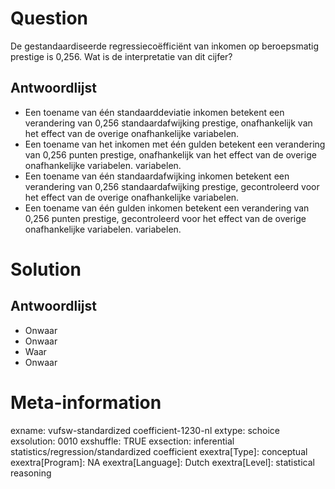 Question
========
De gestandaardiseerde regressiecoëfficiënt van inkomen op beroepsmatig prestige is 0,256. Wat is de interpretatie van dit cijfer?

Antwoordlijst
----------
* Een toename van één standaarddeviatie inkomen betekent een verandering van 0,256 standaardafwijking prestige, onafhankelijk van het effect van de overige onafhankelijke variabelen.
* Een toename van het inkomen met één gulden betekent een verandering van 0,256 punten prestige, onafhankelijk van het effect van de overige onafhankelijke variabelen. variabelen.
* Een toename van één standaardafwijking inkomen betekent een verandering van 0,256 standaardafwijking prestige, gecontroleerd voor het effect van de overige onafhankelijke variabelen.
* Een toename van één gulden inkomen betekent een verandering van 0,256 punten prestige, gecontroleerd voor het effect van de overige onafhankelijke variabelen. variabelen.

Solution
========

Antwoordlijst
----------
* Onwaar
* Onwaar
* Waar
* Onwaar

Meta-information
================
exname: vufsw-standardized coefficient-1230-nl
extype: schoice
exsolution: 0010
exshuffle: TRUE
exsection: inferential statistics/regression/standardized coefficient
exextra[Type]: conceptual
exextra[Program]: NA
exextra[Language]: Dutch
exextra[Level]: statistical reasoning

